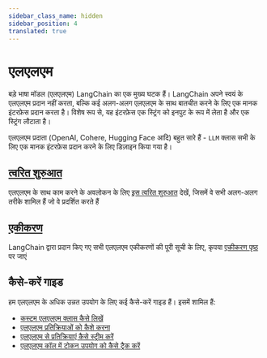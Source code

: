 ```yaml
---
sidebar_class_name: hidden
sidebar_position: 4
translated: true
---
```


# एलएलएम

बड़े भाषा मॉडल (एलएलएम) LangChain का एक मुख्य घटक हैं।
LangChain अपने स्वयं के एलएलएम प्रदान नहीं करता, बल्कि कई अलग-अलग एलएलएम के साथ बातचीत करने के लिए एक मानक इंटरफ़ेस प्रदान करता है। विशेष रूप से, यह इंटरफ़ेस एक स्ट्रिंग को इनपुट के रूप में लेता है और एक स्ट्रिंग लौटाता है।

एलएलएम प्रदाता (OpenAI, Cohere, Hugging Face आदि) बहुत सारे हैं - `LLM` क्लास सभी के लिए एक मानक इंटरफ़ेस प्रदान करने के लिए डिज़ाइन किया गया है।

## [त्वरित शुरुआत](./quick_start)

एलएलएम के साथ काम करने के अवलोकन के लिए [इस त्वरित शुरुआत](./quick_start) देखें, जिसमें वे सभी अलग-अलग तरीके शामिल हैं जो वे प्रदर्शित करते हैं

## [एकीकरण](/docs/integrations/llms/)

LangChain द्वारा प्रदान किए गए सभी एलएलएम एकीकरणों की पूरी सूची के लिए, कृपया [एकीकरण पृष्ठ](/docs/integrations/llms/) पर जाएं

## कैसे-करें गाइड

हम एलएलएम के अधिक उन्नत उपयोग के लिए कई कैसे-करें गाइड हैं।
इसमें शामिल हैं:

- [कस्टम एलएलएम क्लास कैसे लिखें](./custom_llm)
- [एलएलएम प्रतिक्रियाओं को कैशे करना](./llm_caching)
- [एलएलएम से प्रतिक्रियाएं कैसे स्ट्रीम करें](./streaming_llm)
- [एलएलएम कॉल में टोकन उपयोग को कैसे ट्रैक करें](./token_usage_tracking)
